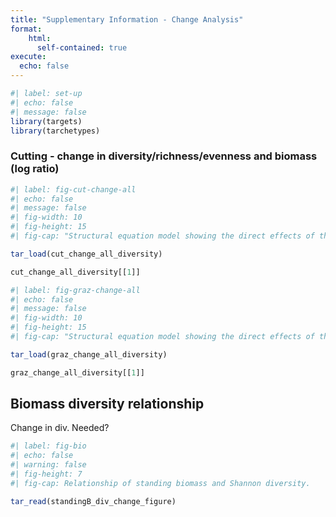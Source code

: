 ```yaml
---
title: "Supplementary Information - Change Analysis"
format:
    html:
      self-contained: true
execute:
  echo: false
---
```


```r
#| label: set-up
#| echo: false
#| message: false
library(targets)
library(tarchetypes)
```

### Cutting - change in diversity/richness/evenness and biomass (log ratio)

```r
#| label: fig-cut-change-all
#| echo: false
#| message: false
#| fig-width: 10
#| fig-height: 15
#| fig-cap: "Structural equation model showing the direct effects of the global change drivers, warming, nitrogen addition and cutting and indirectly through change in biomass on change in species richness a) across sites, b) including site as a moderator, c) for the alpine site only, and d) for the sub-alpine site only. The numbers indicate the regression coefficients and the thickness of the line relates to the strength of the effect. Significant effects are indicated by asterisks (*** for P value < 0.001, ** for 0.001 ≤ P-value < 0.01, and * for 0.01 ≤ P-value < 0.05). The colours shows the direction of the effect (black = positive and grey = negative). Each driver, mediator and predictor are coloured in a separate colour: red = warming, green = nitrogen, yellow = clipping, blue = biomass, brown = richness." 

tar_load(cut_change_all_diversity)

cut_change_all_diversity[[1]]

```

```r
#| label: fig-graz-change-all
#| echo: false
#| message: false
#| fig-width: 10
#| fig-height: 15
#| fig-cap: "Structural equation model showing the direct effects of the global change drivers, warming, nitrogen addition and cutting and indirectly through change in biomass on change in evenness a) across sites, b) including site as a moderator, c) for the alpine site only, and d) for the sub-alpine site only. The numbers indicate the regression coefficients and the thickness of the line relates to the strength of the effect. Significant effects are indicated by asterisks (*** for P value < 0.001, ** for 0.001 ≤ P-value < 0.01, and * for 0.01 ≤ P-value < 0.05). The colours shows the direction of the effect (black = positive and grey = negative). Each driver, mediator and predictor are coloured in a separate colour: red = warming, green = nitrogen, yellow = clipping, blue = biomass, brown = evenness." 

tar_load(graz_change_all_diversity)

graz_change_all_diversity[[1]]

```

## Biomass diversity relationship

Change in div. Needed?

```r
#| label: fig-bio
#| echo: false
#| warning: false
#| fig-height: 7
#| fig-cap: Relationship of standing biomass and Shannon diversity.

tar_read(standingB_div_change_figure)

```
